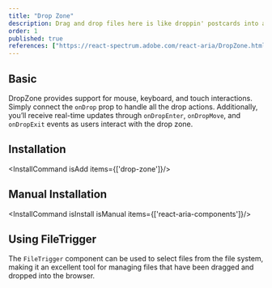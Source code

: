 ```yaml
---
title: "Drop Zone"
description: Drag and drop files here is like droppin' postcards into a mailbox easy and effective for quick uploads.
order: 1
published: true
references: ["https://react-spectrum.adobe.com/react-aria/DropZone.html#props"]
---
```


## Basic

DropZone provides support for mouse, keyboard, and touch interactions. Simply connect the `onDrop` prop to handle all the drop actions. Additionally, you’ll receive real-time updates through `onDropEnter`, `onDropMove`, and `onDropExit` events as users interact with the drop zone.

## Installation
<InstallCommand isAdd items={['drop-zone']}/>

<How toUse="drag-and-drop/drop-zone-demo" />

## Manual Installation

<InstallCommand isInstall isManual items={['react-aria-components']}/>

<SourceCode toShow='drop-zone'/>

## Using FileTrigger
The `FileTrigger` component can be used to select files from the file system, making it an excellent tool for managing files that have been dragged and dropped into the browser.

<How toUse="drag-and-drop/drop-zone-and-file-trigger-demo" />
